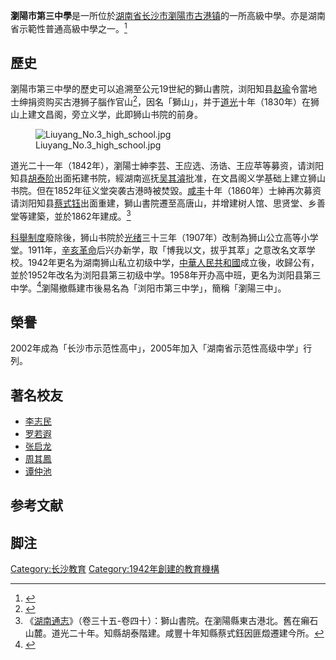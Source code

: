 {{高中
 |名称          = 瀏陽市第三高级中学
 |外文名称      = Liuyang No.3 High School 
 |校训          = 博我以文{{noteTag|1= “博我以文”语出自《[[论语|论语]]·子罕》：“博我以文，约我以礼”、《论语·雍也》“君子博学于文”。}}、拔乎其萃{{noteTag|1= “拔乎其萃”语出自《[[孟子|孟子]]·公孙丑上》：“出于其类，拔乎其萃，自生民以来，未有盛于[[孔子|孔子]]也。”}}
 |理念          = 让每一个学生抬起头走路。尊重、赏识每个学生，培养阳光、自信、胸怀世界、眼望未来的人
 |建校          = 1942年
 |校庆日        = 10月2日<ref>{{Cite news | url= https://hnrb.voc.com.cn/mobile/article/201210/20121006231807959.html | title=浏阳三中举行70周年校庆 彭珮云题词 | publisher=[[湖南日报|湖南日报]] |date=2012-10-06}}</ref>
 |类型          = [[公立学校|公立学校]]
 |共学或别学    = [[男女共学|男女共学]]  
 |课程          = [[文理课程|文理课程]]  
 |单位制或学年制= [[学年制|学年制]]  
 |学科          = [[综合科|综合科]]  
 |学期          = [[春季及秋季|春季及秋季]] 
 |年级          = 高一（十年级）、高二（十一年级）、高三（十二年级）
 |创立者        = [[趙瑜|趙瑜]]
 |校长          = [[张小宝|张小宝]]
 |副校长        = 
 |教职工        = 174人
 |学生          = 2000人
 |面积          = 占地3万平方米
 |旧校名        = 獅山書院 <br /> 狮山公立高等小学堂 <br /> 文萃学校 <br /> 狮山私立初级中学 <br /> 浏阳县第三初级中学 <br /> 浏阳县第三中学 <br /> 浏阳市第三中学
 |校色          =
 |校辦刊物       = 
 |隶属          = [[湖南省教育厅|湖南省教育厅]]
 |学区          = 长沙市
 |地址          = [[湖南省|湖南省]][[长沙市|长沙市]][[瀏陽市|瀏陽市]][[古港镇|古港镇]]车站路55号
 |邮编          = 410301
 |网站       

}} 
'''瀏陽市第三中學'''是一所位於[[湖南省|湖南省]][[长沙市|长沙市]][[瀏陽市|瀏陽市]][[古港镇|古港镇]]的一所高級中學。亦是湖南省示範性普通高級中學之一。<ref>{{Cite news | url=http://www.liuyang.gov.cn/lyszf/xxgkml/szfgzbm/sjyj/gzdt/201610/t20161031_6477024.html | title=浏阳三中接受省示范性高中督导评估 | publisher=瀏陽市人民政府 | date=2020-08-28 | accessdate=2016-10-28 | archive-date=2020-11-16 | archive-url=https://web.archive.org/web/20201116220721/http://www.liuyang.gov.cn/lyszf/xxgkml/szfgzbm/sjyj/gzdt/201610/t20161031_6477024.html | dead-url=no }}</ref>

== 歷史 ==
瀏陽市第三中學的歷史可以追溯至公元19世紀的獅山書院，浏阳知县[[赵瑜|赵瑜]]令當地士绅捐资购买古港狮子腦作官山<ref>{{Cite news | url=https://ctext.org/library.pl?if=en&file=107401&page=197 | title=瀏陽縣志卷1~卷5 page197 | publisher=中國哲學書電子化計劃 | date=2020-08-28 | accessdate=2020-08-28 | archive-date=2020-11-16 | archive-url=https://web.archive.org/web/20201116161643/https://ctext.org/library.pl?if=en&file=107401&page=197 | dead-url=no }}</ref>，因名「獅山」，并于[[道光|道光]]十年（1830年）在狮山上建文昌阁，旁立义学，此即狮山书院的前身。

[[File:Liuyang_No.3_high_school.jpg|thumb]]

道光二十一年（1842年），瀏陽士紳李芸、王应选、汤诰、王应苹等募资，请浏阳知县[[胡泰阶|胡泰阶]]出面拓建书院，經湖南巡抚[[吴其濬|吴其濬]]批准，在文昌阁义学基础上建立狮山书院。但在1852年征义堂突袭古港時被焚毀。[[咸丰|咸丰]]十年（1860年）士紳再次募资请浏阳知县[[蔡式钰|蔡式钰]]出面重建，獅山書院遷至高唐山，并增建树人馆、思贤堂、乡善堂等建築，並於1862年建成。<ref>《[[湖南通志|湖南通志]]》（卷三十五-卷四十）：獅山書院。在瀏陽縣東古港北。舊在癩石山麓。道光二十年。知縣胡泰階建。咸豐十年知縣蔡式鈺因匪燬遷建今所。</ref>

[[科舉制度|科舉制度]]廢除後，狮山书院於[[光绪|光绪]]三十三年（1907年）改制為狮山公立高等小学堂。1911年，[[辛亥革命|辛亥革命]]后兴办新学，取「博我以文，拔乎其萃」之意改名文萃学校。1942年更名为湖南狮山私立初级中学，[[中華人民共和國|中華人民共和國]]成立後，收歸公有，並於1952年改名为浏阳县第三初级中学。1958年开办高中班，更名为浏阳县第三中学。<ref>{{Cite news | url= https://baijiahao.baidu.com/s?id=1666833884927099235 | title=浏阳这两座建于道光间的书院，一座保存的完好，另一座却不复当年 | publisher=末斋 |date=2020-06-11}}</ref>瀏陽撤縣建市後易名為「浏阳市第三中学」，簡稱「瀏陽三中」。

== 榮譽 ==

2002年成為「长沙市示范性高中」，2005年加入「湖南省示范性高级中学」行列。

== 著名校友 ==
*[[李志民|李志民]]
*[[罗若遐|罗若遐]]
*[[张启龙|张启龙]]
*[[周其鳳|周其鳳]]
*[[谭仲池|谭仲池]]

== 参考文献 ==
{{reflist}}

== 脚注 ==
<div class="references-small">
{{NoteFoot}}
</div>

{{湖南省示范性普通高级中学}}

{{DEFAULTSORT:Liu瀏陽市}}
[[Category:长沙教育|Category:长沙教育]]
[[Category:1942年創建的教育機構|Category:1942年創建的教育機構]]